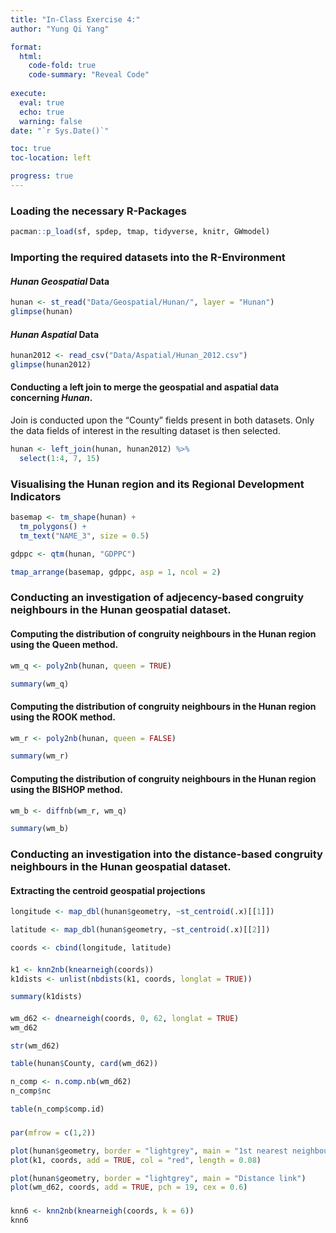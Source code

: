 ```yaml
---
title: "In-Class Exercise 4:"
author: "Yung Qi Yang"

format: 
  html:
    code-fold: true
    code-summary: "Reveal Code"
    
execute: 
  eval: true
  echo: true
  warning: false
date: "`r Sys.Date()`"

toc: true
toc-location: left

progress: true
---
```


### Loading the necessary R-Packages

```r

pacman::p_load(sf, spdep, tmap, tidyverse, knitr, GWmodel)

```

### Importing the required datasets into the R-Environment

#### *Hunan* ***Geospatial*** Data

```r

hunan <- st_read("Data/Geospatial/Hunan/", layer = "Hunan")
glimpse(hunan)

```

#### *Hunan* ***Aspatial*** Data

```r

hunan2012 <- read_csv("Data/Aspatial/Hunan_2012.csv")
glimpse(hunan2012)

```

#### Conducting a left join to merge the geospatial and aspatial data concerning *Hunan*.

Join is conducted upon the "County" fields present in both datasets. Only the data fields of interest in the resulting dataset is then selected.

```r

hunan <- left_join(hunan, hunan2012) %>% 
  select(1:4, 7, 15)

```

### Visualising the Hunan region and its Regional Development Indicators

```r

basemap <- tm_shape(hunan) +
  tm_polygons() +
  tm_text("NAME_3", size = 0.5)

gdppc <- qtm(hunan, "GDPPC")

tmap_arrange(basemap, gdppc, asp = 1, ncol = 2)

```

### Conducting an investigation of adjecency-based congruity neighbours in the **Hunan** geospatial dataset.

#### Computing the distribution of congruity neighbours in the Hunan region using the **Queen** method.

```r

wm_q <- poly2nb(hunan, queen = TRUE)

summary(wm_q)

```

#### Computing the distribution of congruity neighbours in the Hunan region using the **ROOK** method.

```r

wm_r <- poly2nb(hunan, queen = FALSE)

summary(wm_r)

```

#### Computing the distribution of congruity neighbours in the Hunan region using the **BISHOP** method.

```r

wm_b <- diffnb(wm_r, wm_q)

summary(wm_b)

```

### Conducting an investigation into the distance-based congruity neighbours in the **Hunan** geospatial dataset.

#### Extracting the centroid geospatial projections

```r

longitude <- map_dbl(hunan$geometry, ~st_centroid(.x)[[1]])

latitude <- map_dbl(hunan$geometry, ~st_centroid(.x)[[2]])

coords <- cbind(longitude, latitude)

```

#### 

```r

k1 <- knn2nb(knearneigh(coords))
k1dists <- unlist(nbdists(k1, coords, longlat = TRUE))

summary(k1dists)

```

####

```r

wm_d62 <- dnearneigh(coords, 0, 62, longlat = TRUE)
wm_d62

str(wm_d62)

```

```r

table(hunan$County, card(wm_d62))

n_comp <- n.comp.nb(wm_d62)
n_comp$nc

table(n_comp$comp.id)

```

###

```r

par(mfrow = c(1,2))

plot(hunan$geometry, border = "lightgrey", main = "1st nearest neighbours")
plot(k1, coords, add = TRUE, col = "red", length = 0.08)

plot(hunan$geometry, border = "lightgrey", main = "Distance link")
plot(wm_d62, coords, add = TRUE, pch = 19, cex = 0.6)

```

###

```r

knn6 <- knn2nb(knearneigh(coords, k = 6))
knn6

```

